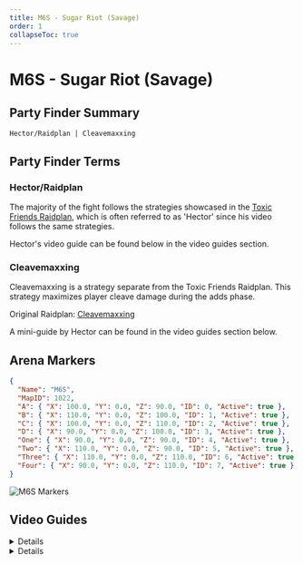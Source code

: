 ```yaml
---
title: M6S - Sugar Riot (Savage)
order: 1
collapseToc: true
---
```


# M6S - Sugar Riot (Savage)

<Banner
  src="/images/thumbnails/savage/aac_cw/m6s.avif"
  alt="Sugar Riot (Savage)"
/>

## Party Finder Summary

```
Hector/Raidplan | Cleavemaxxing
```

## Party Finder Terms

### Hector/Raidplan

The majority of the fight follows the strategies showcased in the [Toxic Friends Raidplan](<https://raidplan.io/plan/Pgj53K49w8LAZpI6>),
which is often referred to as 'Hector' since his video follows the same strategies.

Hector's video guide can be found below in the video guides section.

### Cleavemaxxing

Cleavemaxxing is a strategy separate from the Toxic Friends Raidplan.
This strategy maximizes player cleave damage during the adds phase. 

Original Raidplan: [Cleavemaxxing](<https://raidplan.io/plan/ywV9cu6GRQ68SQLy>)

A mini-guide by Hector can be found in the video guides section below.

## Arena Markers

```json
{
  "Name": "M6S",
  "MapID": 1022,
  "A": { "X": 100.0, "Y": 0.0, "Z": 90.0, "ID": 0, "Active": true },
  "B": { "X": 110.0, "Y": 0.0, "Z": 100.0, "ID": 1, "Active": true },
  "C": { "X": 100.0, "Y": 0.0, "Z": 110.0, "ID": 2, "Active": true },
  "D": { "X": 90.0, "Y": 0.0, "Z": 100.0, "ID": 3, "Active": true },
  "One": { "X": 90.0, "Y": 0.0, "Z": 90.0, "ID": 4, "Active": true },
  "Two": { "X": 110.0, "Y": 0.0, "Z": 90.0, "ID": 5, "Active": true },
  "Three": { "X": 110.0, "Y": 0.0, "Z": 110.0, "ID": 6, "Active": true },
  "Four": { "X": 90.0, "Y": 0.0, "Z": 110.0, "ID": 7, "Active": true }
}
```

![M6S Markers](/images/thumbnails/savage/aac_cw/markers/m6s_markers.png)

## Video Guides

<Details title="M6S Guide - AAC Cruiserweight M2 Savage (Sugar Riot)">
  <YouTube videoId="Ga1NECiADbM" />
</Details>

<Details title="Cleavemaxxing Adds - M6S Mini-Guide">
  <YouTube videoId="nxj6HD0uRbY" />
</Details>
